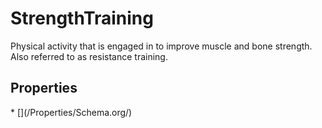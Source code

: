   
# StrengthTraining

Physical activity that is engaged in to improve muscle and bone strength. Also referred to as resistance training.

## Properties

<Grid>
* [](/Properties/Schema.org/)
</Grid>

